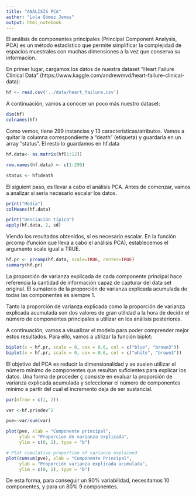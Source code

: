 ---
title: "ANÁLISIS PCA"
author: "Lola Gómez Jemes"
output: html_notebook
---

El análisis de componentes principales (Principal Component Analysis, PCA) es un método estadístico que permite simplificar la complejidad de espacios muestrales con muchas dimensiones a la vez que conserva su información.

En primer lugar, cargamos los datos de nuestra dataset "Heart Failure Clinical Data" (https://www.kaggle.com/andrewmvd/heart-failure-clinical-data):
```{r}
hf <- read.csv('../data/heart_failure.csv')
```

A continuación, vamos a conocer un poco más nuestro dataset:
```{r}
dim(hf)
colnames(hf)
```

Como vemos, tiene 299 instancias y 13 características/atributos. Vamos a quitar la columna correspondiente a "death" (etiqueta) y guardarla en un array "status". El resto lo guardamos en hf.data

```{r}
hf.data<- as.matrix(hf[1:12])

row.names(hf.data) <- c(1:299)

status <- hf$death
```


El siguient paso, es llevar a cabo el análisis PCA. Antes de comenzar, vamos a analizar si sería necesario escalar los datos.

```{r}
print("Media")
colMeans(hf.data)

print("Desciación típica")
apply(hf.data, 2, sd)


```

Viendo los resultados obtenidos, sí es necesario escalar. En la función prcomp (función que lleva a cabo el análisis PCA), establecemos el argumento scale igual a TRUE.

```{r}
hf.pr <- prcomp(hf.data, scale=TRUE, center=TRUE)
summary(hf.pr)

```
La proporción de varianza explicada de cada componente principal hace referencia la cantidad de información capaz de capturar del data set original. El sumatorio de la proporción de varianza explicada acumulada de todas las componentes es siempre 1.

Tanto la proporción de varianza explicada como la proporción de varianza explicada acumulada son dos valores de gran utilidad a la hora de decidir el número de componentes principales a utilizar en los análisis posteriores.

A continuación, vamos a visualizar el modelo para poder comprender mejor estos resultados. Para ello, vamos a utilizar la función biplot:

```{r, fig.width=10, fig.height=5}
biplot(x = hf.pr, scale = 0, cex = 0.6, col = c("blue", "brown3"))
biplot(x = hf.pr, scale = 0, cex = 0.6, col = c("white", "brown3"))
```

El objetivo del PCA es reducir la dimensionalidad y se suelen utilizar el número mínimo de componentes que resultan suficientes para explicar los datos. Una forma de proceder ç consiste en evaluar la proporción de varianza explicada acumulada y seleccionar el número de componentes mínimo a partir del cual el incremento deja de ser sustancial.

```{r, fig.width=10, fig.height=5}

par(mfrow = c(1, 2))

var <-hf.pr$sdev^2

pve<-var/sum(var)

plot(pve, xlab = "Componente principal",
     ylab = "Proporcion de varianza explicada",
     ylim = c(0, 1), type = "b")

# Plot cumulative proportion of variance explained
plot(cumsum(pve), xlab = "Componente Principal",
     ylab = "Proporción varianza explicada acumulada",
     ylim = c(0, 1), type = "b")
```
De esta forma, para conseguir un 90% variabilidad, necesitamos 10 componentes, y para un 80% 9 componentes.
